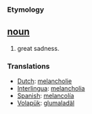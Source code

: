 === Etymology ===

== [[noun]] ==
#great sadness.

=== Translations ===
*[[Dutch]]: [[melancholie]]
*[[Interlingua]]: [[melancholia]]
*[[Spanish]]: [[melancolía]]
*[[Volapük]]: [[glumaladäl]]